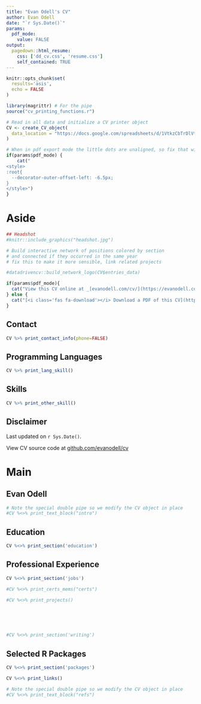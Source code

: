 ```yaml
---
title: "Evan Odell's CV"
author: Evan Odell
date: "`r Sys.Date()`"
params:
  pdf_mode:
    value: FALSE
output:
  pagedown::html_resume:
    css: ['dd_cv.css', 'resume.css']
    self_contained: TRUE
---
```


```r
knitr::opts_chunk$set(
  results='asis', 
  echo = FALSE
)

library(magrittr) # For the pipe
source("cv_printing_functions.r")

# Read in all data and initialize a CV printer object
CV <- create_CV_object(
  data_location = "https://docs.google.com/spreadsheets/d/1VtkzCbTrDlVtoNdpSmAyqZl6R-CnLfilRcbNd_v5k2I/edit?usp=sharing"
)

```

```r
# When in pdf export mode the little dots are unaligned, so fix that with some conditional CSS.
if(params$pdf_mode) {
    cat("
<style>
:root{
  --decorator-outer-offset-left: -6.5px;
}
</style>")
}
```


Aside
================================================================================

```r
## Headshot
#knitr::include_graphics("headshot.jpg")
```

```r
# Build interactive network of positions colored by section
# and connected if they occurred in the same year
# fix this to make it more sensible, link related projects

#datadrivencv::build_network_logo(CV$entries_data)
```


```r
if(params$pdf_mode){
  cat("View this CV online at _[evanodell.com/cv/](https://evanodell.com/cv/)_")
} else {
  cat("[<i class='fas fa-download'></i> Download a PDF of this CV](https://evanodell.github.io/cv/evanodell_cv.pdf)")
}
```




Contact {#contact}
--------------------------------------------------------------------------------

```r
CV %>% print_contact_info(phone=FALSE)
```



Programming Languages {#language-skills}
--------------------------------------------------------------------------------

```r
CV %>% print_lang_skill()
```


Skills {#other-skills}
--------------------------------------------------------------------------------

```r
CV %>% print_other_skill()
```






Disclaimer {#disclaimer}
--------------------------------------------------------------------------------

Last updated on `r Sys.Date()`.

View CV source code at [github.com/evanodell/cv](https://github.com/evanodell/cv)




Main
================================================================================

Evan Odell {#title}
--------------------------------------------------------------------------------

```r
# Note the special double pipe so we modify the CV object in place
#CV %<>% print_text_block("intro") 
```



Education {data-icon=graduation-cap data-concise=true}
--------------------------------------------------------------------------------

```r
CV %<>% print_section('education')
```



Professional Experience {data-icon=laptop}
--------------------------------------------------------------------------------

```r
CV %<>% print_section('jobs')
```




```r
#CV %<>% print_certs_mems("certs")
```



```r
#CV %<>% print_projects()
```

<!-- These breaks just force a new page so section doesnt get cut off -->
<br>
<br>
<br>


```r
#CV %<>% print_section('writing')
```


Selected R Packages {data-icon=chart-line}
--------------------------------------------------------------------------------

```r
CV %<>% print_section('packages')
```



```r
CV %<>% print_links()
```

<!--

Referees
--------------------------------------------------------------------------------
-->
```r
# Note the special double pipe so we modify the CV object in place
#CV %<>% print_text_block("refs") 
```

